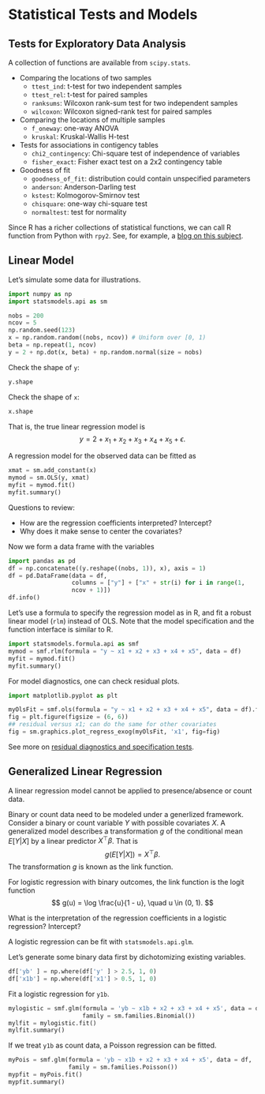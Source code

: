 # Statistical Tests and Models


## Tests for Exploratory Data Analysis

A collection of functions are available from `scipy.stats`.

+ Comparing the locations of two samples
    - `ttest_ind`: t-test for two independent samples
    - `ttest_rel`: t-test for paired samples
	- `ranksums`: Wilcoxon rank-sum test for two independent samples
	- `wilcoxon`: Wilcoxon signed-rank test for paired samples
+ Comparing the locations of multiple samples
    - `f_oneway`: one-way ANOVA
	- `kruskal`: Kruskal-Wallis H-test
+ Tests for associations in contigency tables
    - `chi2_contingency`: Chi-square test of independence of variables
	- `fisher_exact`:  Fisher exact test on a 2x2 contingency table
+ Goodness of fit
    - `goodness_of_fit`: distribution could contain unspecified parameters
	- `anderson`: Anderson-Darling test 
    - `kstest`: Kolmogorov-Smirnov test 
	- `chisquare`: one-way chi-square test
	- `normaltest`: test for normality


Since R has a richer collections of statistical functions, we can call 
R function from Python with `rpy2`. See, for example, a [blog on this
subject](https://rviews.rstudio.com/2022/05/25/calling-r-from-python-with-rpy2/).

## Linear Model

Let's simulate some data for illustrations.

```python
import numpy as np
import statsmodels.api as sm

nobs = 200
ncov = 5
np.random.seed(123)
x = np.random.random((nobs, ncov)) # Uniform over [0, 1)
beta = np.repeat(1, ncov)
y = 2 + np.dot(x, beta) + np.random.normal(size = nobs)
```

Check the shape of `y`:
```python
y.shape
```

Check the shape of `x`:
```python
x.shape
```

That is, the true linear regression model is
$$
y = 2 + x_1 + x_2 + x_3 + x_4 + x_5 + \epsilon.
$$

A regression model for the observed data can be fitted as

```python
xmat = sm.add_constant(x)
mymod = sm.OLS(y, xmat)
myfit = mymod.fit()
myfit.summary()
```

Questions to review:

+ How are the regression coefficients interpreted? Intercept?
+ Why does it make sense to center the covariates?


Now we form a data frame with the variables

```python
import pandas as pd
df = np.concatenate((y.reshape((nobs, 1)), x), axis = 1)
df = pd.DataFrame(data = df,
                  columns = ["y"] + ["x" + str(i) for i in range(1,
                  ncov + 1)])
df.info()
```

Let's use a formula to specify the regression model as in R, and fit
a robust linear model (`rlm`) instead of OLS. Note that the model specification
and the function interface is similar to R.

```python
import statsmodels.formula.api as smf
mymod = smf.rlm(formula = "y ~ x1 + x2 + x3 + x4 + x5", data = df)
myfit = mymod.fit()
myfit.summary()
```

For model diagnostics, one can check residual plots.

```python
import matplotlib.pyplot as plt

myOlsFit = smf.ols(formula = "y ~ x1 + x2 + x3 + x4 + x5", data = df).fit()
fig = plt.figure(figsize = (6, 6))
## residual versus x1; can do the same for other covariates
fig = sm.graphics.plot_regress_exog(myOlsFit, 'x1', fig=fig)
```

See more on [residual diagnostics and specification
tests](https://www.statsmodels.org/stable/stats.html#residual-diagnostics-and-specification-tests).


## Generalized Linear Regression

A linear regression model cannot be applied to presence/absence or
count data. 


Binary or count data need to be modeled under a generlized
framework. Consider a binary or count variable $Y$ with possible
covariates $X$.  A generalized model describes a transformation $g$
of the conditional mean $E[Y | X]$ by a linear predictor
$X^{\top}\beta$. That is
$$
g( E[Y | X] ) = X^{\top} \beta.
$$
The transformation $g$ is known as the link function.


For logistic regression with binary outcomes, the link function is
the logit function
$$
g(u) = \log \frac{u}{1 - u}, \quad u \in (0, 1).
$$

What is the interpretation of the regression coefficients in a
logistic regression? Intercept?

A logistic regression can be fit with `statsmodels.api.glm`.

Let's generate some binary data first by dichotomizing existing variables.

```python
df['yb' ] = np.where(df['y' ] > 2.5, 1, 0)
df['x1b'] = np.where(df['x1'] > 0.5, 1, 0)
```

Fit a logistic regression for `y1b`.

```python
mylogistic = smf.glm(formula = 'yb ~ x1b + x2 + x3 + x4 + x5', data = df,
                     family = sm.families.Binomial())
mylfit = mylogistic.fit()
mylfit.summary()
```

If we treat `y1b` as count data, a Poisson regression can be fitted.

```python
myPois = smf.glm(formula = 'yb ~ x1b + x2 + x3 + x4 + x5', data = df,
                 family = sm.families.Poisson())
mypfit = myPois.fit()
mypfit.summary()
```
